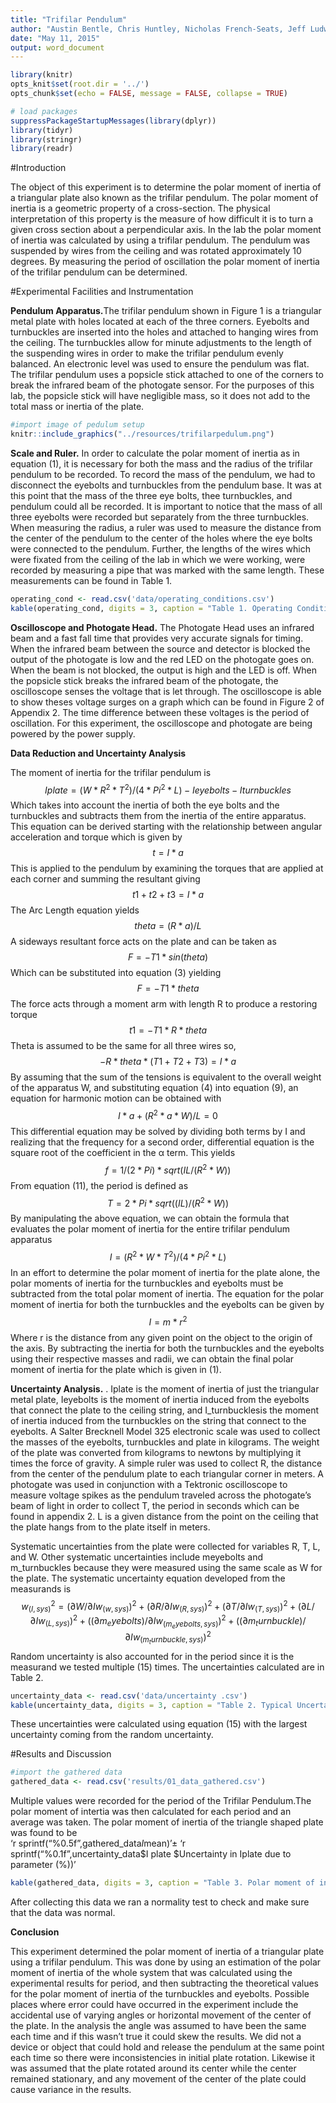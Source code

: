 ```yaml
---
title: "Trifilar Pendulum"
author: "Austin Bentle, Chris Huntley, Nicholas French-Seats, Jeff Ludwig"
date: "May 11, 2015"
output: word_document
---
```


```r
library(knitr)
opts_knit$set(root.dir = '../')
opts_chunk$set(echo = FALSE, message = FALSE, collapse = TRUE)
```

```r
# load packages
suppressPackageStartupMessages(library(dplyr))
library(tidyr)
library(stringr)
library(readr)
```

#Introduction 

  The object of this experiment is to determine the polar moment of inertia of a triangular plate also known as the trifilar pendulum.  The polar moment of inertia is a geometric property of a cross-section.  The physical interpretation of this property is the measure of how difficult it is to turn a given cross section about a perpendicular axis.  In the lab the polar moment of inertia was calculated by using a trifilar pendulum.  The pendulum was suspended by wires from the ceiling and was rotated approximately 10 degrees.  By measuring the period of oscillation the polar moment of inertia of the trifilar pendulum can be determined. 
  
#Experimental Facilities and Instrumentation 
  
**Pendulum Apparatus.**The trifilar pendulum shown in Figure 1 is a triangular metal plate with holes located at each of the three corners. Eyebolts and turnbuckles are inserted into the holes and attached to hanging wires from the ceiling.  The turnbuckles allow for minute adjustments to the length of the suspending wires in order to make the trifilar pendulum evenly balanced.  An electronic level was used to ensure the pendulum was flat.  The trifilar pendulum uses a popsicle stick attached to one of the corners to break the infrared beam of the photogate sensor.  For the purposes of this lab, the popsicle stick will have negligible mass, so it does not add to the total mass or inertia of the plate.

```r
#import image of pedulum setup
knitr::include_graphics("../resources/trifilarpedulum.png")
```

**Scale and Ruler.** In order to calculate the polar moment of inertia as in equation (1), it is necessary for both the mass and the radius of the trifilar pendulum to be recorded. To record the mass of the pendulum, we had to disconnect the eyebolts and turnbuckles from the pendulum base. It was at this point that the mass of the three eye bolts, thee turnbuckles, and pendulum could all be recorded. It is important to notice that the mass of all three eyebolts were recorded but separately from the three turnbuckles. When measuring the radius, a ruler was used to measure the distance from the center of the pendulum to the center of the holes where the eye bolts were connected to the pendulum. Further, the lengths of the wires which were fixated from the ceiling of the lab in which we were working, were recorded by measuring a pipe that was marked with the same length. These measurements can be found in Table 1. 

```r
operating_cond <- read.csv('data/operating_conditions.csv')
kable(operating_cond, digits = 3, caption = "Table 1. Operating Conditions")
```

**Oscilloscope and Photogate Head.** The Photogate Head uses an infrared beam and a fast fall time that provides very accurate signals for timing.  When the infrared beam between the source and detector is blocked the output of the photogate is low and the red LED on the photogate goes on.  When the beam is not blocked, the output is high and the LED is off. When the popsicle stick breaks the infrared beam of the photogate, the oscilloscope senses the voltage that is let through.  The oscilloscope is able to show theses voltage surges on a graph which can be found in Figure 2 of Appendix 2.  The time difference between these voltages is the period of oscillation. For this experiment, the oscilloscope and photogate are being powered by the power supply.   

**Data Reduction and Uncertainty Analysis** 

The moment of inertia for the trifilar pendulum is 
$$ 
Iplate = (W*R^2*T^2)/(4*Pi^2*L)-Ieyebolts-Iturnbuckles
$$
Which takes into account the inertia of both the eye bolts and the turnbuckles and subtracts them from the inertia of the entire apparatus.  This equation can be derived starting with the relationship between angular acceleration and torque which is given by 
$$
t = I*a
$$
This is applied to the pendulum by examining the torques that are applied at each corner and summing the resultant giving
$$
t1+t2+t3 = I*a
$$
The Arc Length equation yields
$$
theta = (R*a)/L
$$
A sideways resultant force acts on the plate and can be taken as 
$$
F = -T1*sin(theta)
$$
Which can be substituted into equation (3) yielding
$$
F = -T1*theta
$$
The force acts through a moment arm with length R to produce a restoring torque 
$$
t1 = -T1*R*theta
$$
Theta is assumed to be the same for all three wires so,
$$
-R*theta*(T1+T2+T3) = I*a
$$
By assuming that the sum of the tensions is equivalent to the overall weight of the apparatus W, and substituting equation (4) into equation (9), an equation for harmonic motion can be obtained with
$$
I*a+(R^2*a*W)/L = 0
$$
This differential equation may be solved by dividing both terms by I and realizing that the frequency for a second order, differential equation is the square root of the coefficient in the α term. This yields
$$
f = 1/(2*Pi)*sqrt(IL/(R^2*W))
$$
From equation (11), the period is defined as 
$$
T = 2*Pi*sqrt((IL)/(R^2*W))
$$
By manipulating the above equation, we can obtain the formula that evaluates the polar moment of inertia for the entire trifilar pendulum apparatus
$$
I = (R^2*W*T^2)/(4*Pi^2*L)
$$
In an effort to determine the polar moment of inertia for the plate alone, the polar moments of inertia for the turnbuckles and eyebolts must be subtracted from the total polar moment of inertia. The equation for the polar moment of inertia for both the turnbuckles and the eyebolts can be given by
$$
I = m*r^2
$$
Where r is the distance from any given point on the object to the origin of the axis. By subtracting the inertia for both the turnbuckles and the eyebolts using their respective masses and radii, we can obtain the final polar moment of inertia for the plate which is given in (1).

**Uncertainty Analysis.** . Iplate is the moment of inertia of just the triangular metal plate, Ieyebolts is the moment of inertia induced from the eyebolts that connect the plate to the ceiling string, and I_turnbucklesis the moment of inertia induced from the turnbuckles on the string that connect to the eyebolts.  A Salter Brecknell Model 325 electronic scale was used to collect the masses of the eyebolts, turnbuckles and plate in kilograms. The weight of the plate was converted from kilograms to newtons by multiplying it times the force of gravity.  A simple ruler was used to collect R, the distance from the center of the pendulum plate to each triangular corner in meters.  A photogate was used in conjunction with a Tektronic oscilloscope to measure voltage spikes as the pendulum traveled across the photogate’s beam of light in order to collect T, the period in seconds which can be found in appendix 2.  L is a given distance from the point on the ceiling that the plate hangs from to the plate itself in meters.

Systematic uncertainties from the plate were collected for variables R, T, L, and W.  Other systematic uncertainties include meyebolts and m_turnbuckles because they were measured using the same scale as W for the plate.  The systematic uncertainty equation developed from the measurands is
$$
w_(I,sys)^2=(∂W/∂I w_(w,sys))^2+(∂R/∂I w_(R,sys))^2+(∂T/∂I w_(T,sys))^2+(∂L/∂I w_(L,sys))^2+((∂m_eyebolts)/∂I w_(m_eyebolts,sys))^2+((∂m_turnbuckle)/∂I w_(m_turnbuckle,sys))^2
$$
Random uncertainty is also accounted for in the period since it is the measurand we tested multiple (15) times.  The uncertainties calculated are in Table 2.

```r
uncertainty_data <- read.csv('data/uncertainty .csv')
kable(uncertainty_data, digits = 3, caption = "Table 2. Typical Uncertainty in Iplate")
```

These uncertainties were calculated using equation (15) with the largest uncertainty coming from the random uncertainty.

#Results and Discussion 

```r
#import the gathered data
gathered_data <- read.csv('results/01_data_gathered.csv')
```

Multiple values were recorded for the period of the Trifilar Pendulum.The polar moment of intertia was then calculated for each period and an average was taken.  The polar moment of inertia of the triangle shaped plate was found to be \
'r sprintf("%0.5f",gathered_data$I$mean)'± 'r sprintf("%0.1f",uncertainty_data$I plate $Uncertainty in Iplate due to parameter (%))'

```r
kable(gathered_data, digits = 3, caption = "Table 3. Polar moment of inertia values calculated from data gathered during Pendulum Experimentation")
```

After collecting this data we ran a normality test to check and make sure that the data was normal. 

**Conclusion** 

This experiment determined the polar moment of inertia of a triangular plate using a trifilar pendulum.  This was done by using an estimation of the polar moment of inertia of the whole system that was calculated using the experimental results for period, and then subtracting the theoretical values for the polar moment of inertia of the turnbuckles and eyebolts.  Possible places where error could have occurred in the experiment include the accidental use of varying angles or horizontal movement of the center of the plate.    In the analysis the angle was assumed to have been the same each time and if this wasn’t true it could skew the results.  We did not a device or object that could hold and release the pendulum at the same point each time so there were inconsistencies in initial plate rotation.  Likewise it was assumed that the plate rotated around its center while the center remained stationary, and any movement of the center of the plate could cause variance in the results.
